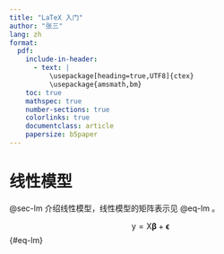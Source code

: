 ```yaml
---
title: "LaTeX 入门"
author: "张三"
lang: zh
format:
  pdf:
    include-in-header:
      - text: |
          \usepackage[heading=true,UTF8]{ctex} 
          \usepackage{amsmath,bm}
    toc: true
    mathspec: true
    number-sections: true
    colorlinks: true
    documentclass: article
    papersize: b5paper
---
```


# 线性模型 {#sec-lm}

@sec-lm 介绍线性模型，线性模型的矩阵表示见 @eq-lm 。

$$
\bm{\mathsf{y}} = \bm{\mathsf{X}}\bm{\beta} + \bm{\epsilon}
$$ {#eq-lm}
